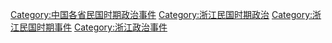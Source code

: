 [[Category:中国各省民国时期政治事件|Category:中国各省民国时期政治事件]]
[[Category:浙江民国时期政治|Category:浙江民国时期政治]]
[[Category:浙江民国时期事件|Category:浙江民国时期事件]]
[[Category:浙江政治事件|Category:浙江政治事件]]